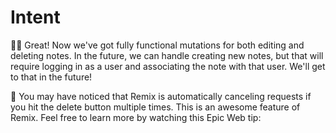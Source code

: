# Intent

<EpicVideo url="https://www.epicweb.dev/workshops/full-stack-foundations/mutations/handling-multiple-actions-in-a-single-action-function/solution" />

👨‍💼 Great! Now we've got fully functional mutations for both editing and deleting
notes. In the future, we can handle creating new notes, but that will require
logging in as a user and associating the note with that user. We'll get to that
in the future!

🦉 You may have noticed that Remix is automatically canceling requests if you
hit the delete button multiple times. This is an awesome feature of Remix. Feel
free to learn more by watching this Epic Web tip:

<EpicVideo url="https://www.epicweb.dev/tips/automatic-browser-request-cancellation" />
